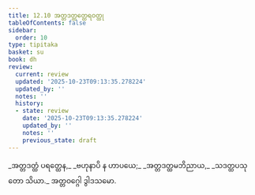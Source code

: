 ```yaml
---
title: 12.10 အတ္တဒတ္ထတ္ထေရဝတ္ထု
tableOfContents: false
sidebar:
  order: 10
type: tipitaka
basket: su
book: dh
review:
  current: review
  updated: '2025-10-23T09:13:35.278224'
  updated_by: ''
  notes: ''
  history:
  - state: review
    date: '2025-10-23T09:13:35.278224'
    updated_by: ''
    notes: ''
    previous_state: draft
---
```



<ReviewStatus review={frontmatter.review} showDetails={true} />

<HypothesisAnnotation frontmatter={frontmatter} />

<DynamicBreadcrumb />

<Division number="166" book="dh" e="ch" v="18" p="38">

<Paragraph number="178" type="verses" book="dh">
_အတ္တဒတ္ထံ ပရတ္ထေန,_  
_ဗဟုနာပိ န ဟာပယေ;_  
_အတ္တဒတ္ထမဘိညာယ,_  
_သဒတ္ထပသုတော သိယာ._  


</Paragraph>
</Division>

<Paragraph number="179" type="center" book="dh">
အတ္တဝဂ္ဂေါ ဒွါဒသမော.
</Paragraph>